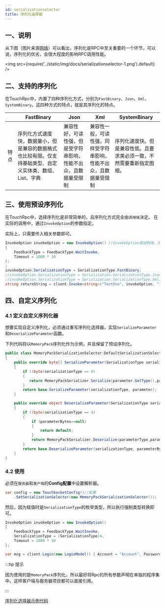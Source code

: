 ```yaml
---
id: serializationselector
title: 序列化选择器
---
```


## 一、说明

从下图（图片来源[网络](https://www.jianshu.com/p/7d6853140e13)）可以看出，序列化是RPC中至关重要的一个环节，可以说，序列化的优劣，会很大程度的影响RPC调用性能。

<img src={require('../static/img/docs/serializationselector-1.png').default} />

## 二、支持的序列化

在TouchRpc中，内置了四种序列化方式，分别为`FastBinary`、`Json`、`Xml`、`SystemBinary`。这四种方式的特点，就是其序列化的特点。

|  | FastBinary | Json | Xml | SystemBinary |
| --- | --- | --- | --- | --- |
| 特点 | 序列化方式速度快，数据量小，但是兼容的数据格式也比较有限。仅支持基础类型、自定义实体类、数组、List、字典 | 兼容性好，可读性强，但是受字符串影响，性能不出众，且数据量受限制 | 兼容性一般，可读性强，同样受字符串影响，性能不出众，且数据量受限制 | 序列化速度快。但是兼容性低。且要求类必须一致，不然需要重新指定图根。 |

## 三、使用预设序列化

在TouchRpc中，选择序列化是非常简单的，且序列化方式完全由`调用端`决定。
在实际的调用中，通过`InvokeOption`的参数指定。

实际上，只需要传入相关参数即可。

```csharp
InvokeOption invokeOption = new InvokeOption() //InvokeOption是结构体，所以成员必须全部初始化。
{
    FeedbackType = FeedbackType.WaitInvoke,
    Timeout = 1000 * 10
};
;
invokeOption.SerializationType = SerializationType.FastBinary;
//invokeOption.SerializationType = Serialization.SerializationType.Json;
//invokeOption.SerializationType = Serialization.SerializationType.Xml;
string returnString = client.Invoke<string>("TestOne", invokeOption, "10");
```


## 四、自定义序列化

### 4.1 定义自定义序列化器

想要实现自定义序列化，必须通过重写序列化选择器，实现`SerializeParameter`和`DeserializeParameter`函数。

下列代码将以`MemoryPack`序列化作为示例，并且保留了预设序列化。

```csharp
public class MemoryPackSerializationSelector:DefaultSerializationSelector
{
    public override byte[] SerializeParameter(SerializationType serializationType, object parameter)
    {
        if ((byte)serializationType == 4)
        {
           return MemoryPackSerializer.Serialize(parameter.GetType(),parameter);
        }
        return base.SerializeParameter(serializationType, parameter);
    }

    public override object DeserializeParameter(SerializationType serializationType, byte[] parameterBytes, Type parameterType)
    {
        if ((byte)serializationType == 4)
        {
            if (parameterBytes==null)
            {
                return default;
            }
            return MemoryPackSerializer.Deserialize(parameterType,parameterBytes);
        }
        return base.DeserializeParameter(serializationType, parameterBytes, parameterType);
    }
}
```

### 4.2 使用

必须在`服务器`和`客户端`的**Config配置**中设置解析器。

```csharp
var config = new TouchSocketConfig()//配置
    .SetSerializationSelector(new MemoryPackSerializationSelector());
```

然后，因为赋值时是`SerializationType`的枚举类型，所以执行强制类型转换即可。

```csharp
InvokeOption invokeOption = new InvokeOption()
{
    FeedbackType = FeedbackType.WaitInvoke,
    SerializationType = (SerializationType)4,
    Timeout = 1000 * 10
};

var msg = client.Login(new LoginModel() { Account = "Account", Password = "Password" }, invokeOption);
```

:::tip 提示

因为使用的是`MemoryPack`序列化，所以最好将Rpc的所有参数声明在单独的程序集中。这样客户端与服务器项目都可以直接引用。

:::  

[序列化选择器示例代码](https://gitee.com/RRQM_Home/TouchSocket/tree/master/examples/TouchRpc%E7%AE%80%E5%8D%95%E7%A4%BA%E4%BE%8B/%E5%BA%8F%E5%88%97%E5%8C%96%E9%80%89%E6%8B%A9%E5%99%A8)
